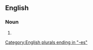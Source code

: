 ==English==

===Noun===
{{head|en|noun plural form}}

# {{plural of|vaginismus|lang=en}}

[[Category:English plurals ending in "-es"]]